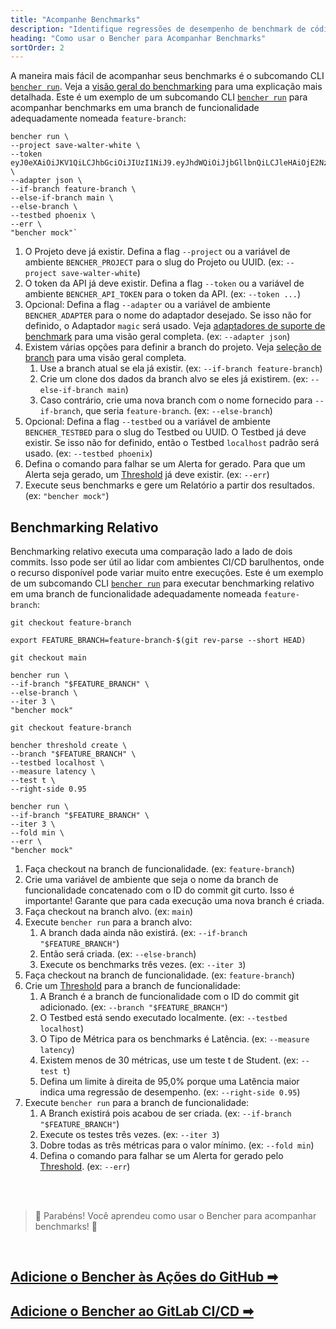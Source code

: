```yaml
---
title: "Acompanhe Benchmarks"
description: "Identifique regressões de desempenho de benchmark de código com benchmarking contínuo histórico ou benchmarking contínuo relativo"
heading: "Como usar o Bencher para Acompanhar Benchmarks"
sortOrder: 2
---
```


A maneira mais fácil de acompanhar seus benchmarks é o subcomando CLI <code><a href="/docs/pt/explanation/bencher-run">bencher run</a></code>. Veja a [visão geral do benchmarking](/docs/pt/explanation/benchmarking) para uma explicação mais detalhada.
Este é um exemplo de um subcomando CLI <code><a href="/docs/pt/explanation/bencher-run">bencher run</a></code> para acompanhar benchmarks em uma branch de funcionalidade adequadamente nomeada `feature-branch`:

```
bencher run \
--project save-walter-white \
--token eyJ0eXAiOiJKV1QiLCJhbGciOiJIUzI1NiJ9.eyJhdWQiOiJjbGllbnQiLCJleHAiOjE2NzQwNjA3NTAsImlhdCI6MTY3MTQ2ODc1MCwiaXNzIjoiYmVuY2hlci5kZXYiLCJzdWIiOiJzYXVsQGJldHRlcmNhbGxzYXVsLmNvbSIsIm9yZyI6bnVsbH0.CABcvWlPobAHs7wsdR6wX5p0R2jaCd7RmpsnMp5pwEc \
--adapter json \
--if-branch feature-branch \
--else-if-branch main \
--else-branch \
--testbed phoenix \
--err \
"bencher mock"`
```

1. O Projeto deve já existir. Defina a flag `--project` ou a variável de ambiente `BENCHER_PROJECT` para o slug do Projeto ou UUID. (ex: `--project save-walter-white`)
1. O token da API já deve existir. Defina a flag `--token` ou a variável de ambiente `BENCHER_API_TOKEN` para o token da API. (ex: `--token ...`)
1. Opcional: Defina a flag `--adapter` ou a variável de ambiente `BENCHER_ADAPTER` para o nome do adaptador desejado. Se isso não for definido, o Adaptador `magic` será usado. Veja [adaptadores de suporte de benchmark](/docs/pt/explanation/adapters) para uma visão geral completa. (ex: `--adapter json`)
1. Existem várias opções para definir a branch do projeto. Veja [seleção de branch](/docs/pt/explanation/branch-selection) para uma visão geral completa.
    1. Use a branch atual se ela já existir. (ex: `--if-branch feature-branch`)
    1. Crie um clone dos dados da branch alvo se eles já existirem. (ex: `--else-if-branch main`)
    1. Caso contrário, crie uma nova branch com o nome fornecido para `--if-branch`, que seria `feature-branch`. (ex: `--else-branch`)
1. Opcional: Defina a flag `--testbed` ou a variável de ambiente `BENCHER_TESTBED` para o slug do Testbed ou UUID. O Testbed já deve existir. Se isso não for definido, então o Testbed `localhost` padrão será usado. (ex: `--testbed phoenix`)
1. Defina o comando para falhar se um Alerta for gerado. Para que um Alerta seja gerado, um [Threshold](/docs/pt/explanation/thresholds) já deve existir. (ex: `--err`)
1. Execute seus benchmarks e gere um Relatório a partir dos resultados. (ex: `"bencher mock"`)

## Benchmarking Relativo

Benchmarking relativo executa uma comparação lado a lado de dois commits.
Isso pode ser útil ao lidar com ambientes CI/CD barulhentos,
onde o recurso disponível pode variar muito entre execuções.
Este é um exemplo de um subcomando CLI <code><a href="/docs/pt/explanation/bencher-run">bencher run</a></code> para executar benchmarking relativo em uma branch de funcionalidade adequadamente nomeada `feature-branch`:

```
git checkout feature-branch

export FEATURE_BRANCH=feature-branch-$(git rev-parse --short HEAD)

git checkout main

bencher run \
--if-branch "$FEATURE_BRANCH" \
--else-branch \
--iter 3 \
"bencher mock"

git checkout feature-branch

bencher threshold create \
--branch "$FEATURE_BRANCH" \
--testbed localhost \
--measure latency \
--test t \
--right-side 0.95

bencher run \
--if-branch "$FEATURE_BRANCH" \
--iter 3 \
--fold min \
--err \
"bencher mock"
```

1. Faça checkout na branch de funcionalidade. (ex: `feature-branch`)
1. Crie uma variável de ambiente que seja o nome da branch de funcionalidade concatenado com o ID do commit git curto. Isso é importante! Garante que para cada execução uma nova branch é criada.
1. Faça checkout na branch alvo. (ex: `main`)
1. Execute `bencher run` para a branch alvo:
    1. A branch dada ainda não existirá. (ex: `--if-branch "$FEATURE_BRANCH"`)
    1. Então será criada. (ex: `--else-branch`)
    1. Execute os benchmarks três vezes. (ex: `--iter 3`)
1. Faça checkout na branch de funcionalidade. (ex: `feature-branch`)
1. Crie um [Threshold](/docs/pt/explanation/thresholds) para a branch de funcionalidade:
    1. A Branch é a branch de funcionalidade com o ID do commit git adicionado. (ex: `--branch "$FEATURE_BRANCH"`)
    1. O Testbed está sendo executado localmente. (ex: `--testbed localhost`)
    1. O Tipo de Métrica para os benchmarks é Latência. (ex: `--measure latency`)
    1. Existem menos de 30 métricas, use um teste t de Student. (ex: `--test t`)
    1. Defina um limite à direita de 95,0% porque uma Latência maior indica uma regressão de desempenho. (ex: `--right-side 0.95`)
1. Execute `bencher run` para a branch de funcionalidade:
    1. A Branch existirá pois acabou de ser criada. (ex: `--if-branch "$FEATURE_BRANCH"`)
    1. Execute os testes três vezes. (ex: `--iter 3`)
    1. Dobre todas as três métricas para o valor mínimo. (ex: `--fold min`)
    1. Defina o comando para falhar se um Alerta for gerado pelo [Threshold](/docs/pt/explanation/thresholds). (ex: `--err`)

<br/>
<br/>

> 🐰 Parabéns! Você aprendeu como usar o Bencher para acompanhar benchmarks! 🎉

<br/>

<h2><a href="/docs/pt/how-to/github-actions">Adicione o Bencher às Ações do GitHub ➡</a></h2>
<h2><a href="/docs/pt/how-to/gitlab-ci-cd">Adicione o Bencher ao GitLab CI/CD ➡</a></h2>
